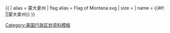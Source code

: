 {{ {{{1<noinclude>|country showdata</noinclude>}}}
| alias = 蒙大拿州
| flag alias = Flag of Montana.svg
| size = {{{size|}}}
| name = {{#if: {{{name|}}}|{{{name|}}}|蒙大拿州}}
}}<noinclude>
[[Category:美国行政区划资料模板]]
</noinclude>